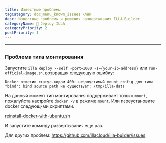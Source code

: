 ```yaml
---
title: Известные проблемы
tagCategory: doc_menu_known_issues клик
desc: Известные проблемы и решения развертывания ILLA Builder.
categoryName: 👷 Deploy ILLA
categoryPriority: 2
postPriority: 1
---
```


* * *

## <Heading hidden>Известные проблемы</Heading>

### Проблема типа монтирования

Запустите `illa deploy --self -port=1000 -s={your-ip-address}` или `run-official-image.sh`, возвращая следующую ошибку:

`Docker ответил статус-кодом 400: недопустимый mount config для типа "bind": bind source path не существует: /tmp/illa-data`

На данный момент тип монтирования поддерживает только `mount`, пожалуйста настройте `docker -v` в режиме `mount`. Или переустановите docker следующими скриптами.

[reinstall-docker-with-ubuntu.sh](https://github.com/illacloud/deploy-illa-manually/blob/main/utils/reinstall-docker-with-ubuntu.sh)

И запустите команду развертывания еще раз.

Для других проблем: https://github.com/illacloud/illa-builder/issues
